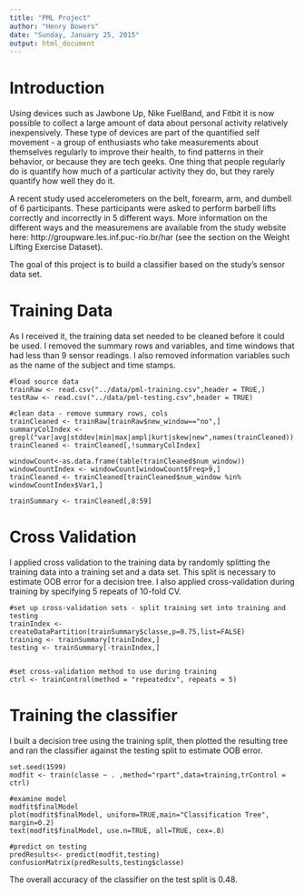 ```yaml
---
title: "PML Project"
author: "Henry Bowers"
date: "Sunday, January 25, 2015"
output: html_document
---
```


# Introduction

Using devices such as Jawbone Up, Nike FuelBand, and Fitbit it is now possible to collect a large amount of data about personal activity relatively inexpensively. These type of devices are part of the quantified self movement - a group of enthusiasts who take measurements about themselves regularly to improve their health, to find patterns in their behavior, or because they are tech geeks. One thing that people regularly do is quantify how much of a particular activity they do, but they rarely quantify how well they do it. 

A recent study used accelerometers on the belt, forearm, arm, and dumbell of 6 participants. These participants were asked to perform barbell lifts correctly and incorrectly in 5 different ways. More information on the different ways and the measuremens are available from the study website here: http://groupware.les.inf.puc-rio.br/har (see the section on the Weight Lifting Exercise Dataset). 

The goal of this project is to build a classifier based on the study's sensor data set.

# Training Data

As I received it, the training data set needed to be cleaned before it could be used. I removed the summary rows and variables, and time windows that had less than 9 sensor readings. I also removed information variables such as the name of the subject and time stamps.

```
#load source data
trainRaw <- read.csv("../data/pml-training.csv",header = TRUE,)
testRaw <- read.csv("../data/pml-testing.csv",header = TRUE)

#clean data - remove summary rows, cols
trainCleaned <- trainRaw[trainRaw$new_window=="no",]
summaryColIndex <- grepl("var|avg|stddev|min|max|ampl|kurt|skew|new",names(trainCleaned))
trainCleaned <- trainCleaned[,!summaryColIndex]

windowCount<-as.data.frame(table(trainCleaned$num_window))
windowCountIndex <- windowCount[windowCount$Freq>9,]
trainCleaned <- trainCleaned[trainCleaned$num_window %in% windowCountIndex$Var1,]

trainSummary <- trainCleaned[,8:59]
```

# Cross Validation

I applied cross validation to the training data by randomly splitting the training data into a training set and a data set. This split is necessary to estimate OOB error for a decision tree. I also applied cross-validation during training by specifying 5 repeats of 10-fold CV.

```
#set up cross-validation sets - split training set into training and testing
trainIndex <- createDataPartition(trainSummary$classe,p=0.75,list=FALSE)
training <- trainSummary[trainIndex,]
testing <- trainSummary[-trainIndex,]


#set cross-validation method to use during training
ctrl <- trainControl(method = "repeatedcv", repeats = 5)

```

# Training the classifier

I built a decision tree using the training split, then plotted the resulting tree and ran the classifier against the testing split to estimate OOB error.

```
set.seed(1599)
modfit <- train(classe ~ . ,method="rpart",data=training,trControl = ctrl)

#examine model
modfit$finalModel
plot(modfit$finalModel, uniform=TRUE,main="Classification Tree", margin=0.2)
text(modfit$finalModel, use.n=TRUE, all=TRUE, cex=.8)

#predict on testing
predResults<- predict(modfit,testing)
confusionMatrix(predResults,testing$classe)
```

The overall accuracy of the classifier on the test split is 0.48.